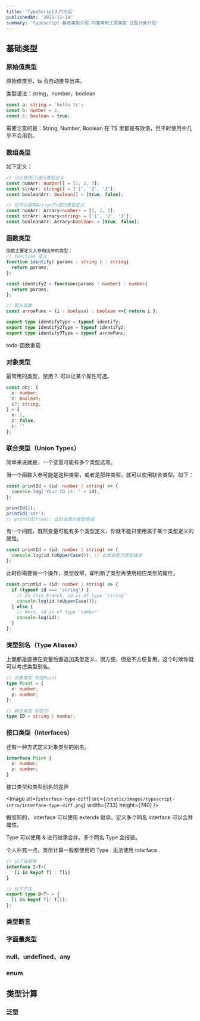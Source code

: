 ```yaml
---
title: 'TypeScript入门介绍'
publishedAt: '2021-11-14'
summary: 'typescript 基础类型介绍 内置常用工具类型 泛型计算介绍'
---
```


## 基础类型

### 原始值类型

原始值类型，ts 会自动推导出来。

类型语法：string，number，boolean

```typescript
const a: string = 'hello ts';
const b: number = 2;
const c: boolean = true;
```

需要注意的是：String, Number, Boolean 在 TS 里都是有效值，但平时使用中几乎不会用到。

### 数组类型

如下定义：

```typescript
// 可以使用[]进行类型定义
const numArr: number[] = [1, 2, 3];
const strArr: string[] = ['1', '2', '3'];
const booleanArr: boolean[] = [true, false];

// 也可以使用Array<T>进行类型定义
const numArr: Arrary<number> = [1, 2, 3];
const strArr: Arrary<string> = ['1', '2', '3'];
const booleanArr: Arrary<boolean> = [true, false];
```

### 函数类型

```typescript
函数主要定义入参和出参的类型：
// function 定义
function identify( params : string ) : string{
  return params;
};

const identify2 = function(params : number) : number{
  return params;
};

// 箭头函数
const arrowFunc = (i : boolean) : boolean =>{ return i };

export type identifyType = typeof identify;
export type identify2Type = typeof identify2;
export type identify3Type = typeof arrowFunc;
```

todo-函数重载

### 对象类型

最常用的类型，使用 ?: 可以让某个属性可选。

```typescript
const obj: {
  x: number;
  z: boolean;
  c?: string;
} = {
  x: 1,
  z: false,
  c: ''
};
```

### 联合类型（Union Types）

简单来说就是，一个变量可能有多个类型选项。

当一个函数入参可能是这种类型，或者是那种类型。就可以使用联合类型。如下：

```typescript
const printId = (id: number | string) => {
  console.log('Your ID is: ' + id);
};

printId(1);
printId('str');
// printId(true); 此处会提示类型错误
```

有一个问题，既然变量可能有多个类型定义，你就不能只使用属于某个类型定义的属性。

```typescript
const printId = (id: number | string) => {
  console.log(id.toUpperCase()); // 此处会提示类型错误
};
```

此时你需要做一个操作，类型收窄，即判断了类型再使用相应类型的属性。

```typescript
const printId = (id: number | string) => {
  if (typeof id === 'string') {
    // In this branch, id is of type 'string'
    console.log(id.toUpperCase());
  } else {
    // Here, id is of type 'number'
    console.log(id);
  }
};
```

### 类型别名（Type Aliases）

上面都是直接在变量后面追加类型定义，很方便，但是不方便复用。这个时候你就可以考虑类型别名。

```typescript
// 对象类型 别名Point
type Point = {
  x: number;
  y: number;
};

// 联合类型 别名ID
type ID = string | number;
```

### 接口类型（Interfaces）

还有一种方式定义对象类型的别名。

```typescript
interface Point {
  x: number;
  y: number;
}
```

接口类型和类型别名的差异

<Image
  alt={`interface-type-diff`}
  src={`/static/images/typescript-intro/interface-type-diff.png`}
  width={733}
  height={740}
/>

搬官网的，
interface 可以使用 extends 继承。定义多个同名 interface 可以合并属性。

Type 可以使用 & 进行继承合并。多个同名 Type 会报错。

个人补充一点，类型计算一般都使用的 Type . 无法使用 interface .

```typescript
// 以下会报错
interface I<T>{
   [i in keyof T] : T[i]
}

// 以下不会
export type D<T> = {
  [i in keyof T]: T[i];
};
```

### 类型断言

### 字面量类型

### null、undefined、any

### enum

## 类型计算

### 泛型
